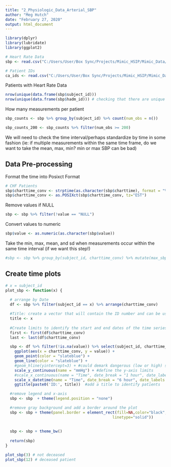 ---
title: "2_Physiologic_Data_Arterial_SBP"
author: "Meg Hutch"
date: "February 27, 2020"
output: html_document
---

```{r}
library(dplyr)
library(lubridate)
library(ggplot2)
```

```{r}
# Heart Rate Data
sbp <- read.csv("C:/Users/User/Box Sync/Projects/Mimic_HSIP/Mimic_Data/Cardiac_Arrest/Chartevents_51_arterial_sbp.csv")

# Patient IDs
ca_ids <- read.csv("C:/Users/User/Box Sync/Projects/Mimic_HSIP/Mimic_Data/Cardiac_Arrest/ca_ids.csv")
```

Patients with Heart Rate Data
```{r}
nrow(unique(data.frame(sbp$subject_id)))
nrow(unique(data.frame(sbp$hadm_id))) # checking that there are unique admissions per patient - looks good!
```

How many measurements per patient
```{r}
sbp_counts <- sbp %>% group_by(subject_id) %>% count(num_obs = n())

sbp_counts_200 <- sbp_counts %>% filter(num_obs >= 200)
```

We will need to check the time interval/perhaps standardize by time in some fashion (ie: if multiple measurements within the same time frame, do we want to take the mean, max, min? min or max SBP can be bad)


## Data Pre-processing

Format the time into Posixct Format
```{r}
# CHF Patients
sbp$charttime_conv <- strptime(as.character(sbp$charttime), format = "%Y-%m-%d %H:%M:%S", tz = "EST")
sbp$charttime_conv <- as.POSIXct(sbp$charttime_conv, tz="EST")
```

Remove values if NULL
```{r}
sbp <- sbp %>% filter(!value == "NULL")
```

Convert values to numeric
```{r}
sbp$value <- as.numeric(as.character(sbp$value))
```

Take the min, max, mean, and sd when measurements occur within the same time interval (if we want this step!)
```{r}
#sbp <- sbp %>% group_by(subject_id, charttime_conv) %>% mutate(max_sbp = max(value, na.rm = TRUE)) %>% mutate(min_sbp = min(value, na.rm = TRUE)) %>% mutate(mean_sbp = mean(value, na.rm = TRUE)) %>% mutate(sd_sbp = sd(value, na.rm = TRUE)) 
```

## Create time plots
```{r}
# x = subject_id
plot_sbp <- function(x) { 
  
  # arrange by Date
  df <- sbp %>% filter(subject_id == x) %>% arrange(charttime_conv)

  #Title: create a vector that will contain the ID number and can be used to title the    graph by patient ID 
  title <- x
  
  #Create limits to identify the start and end dates of the time series
  first <- first(df$charttime_conv)
  last <- last(df$charttime_conv)

  sbp <- df %>% filter(!is.na(value)) %>% select(subject_id, charttime_conv, value) %>%
    ggplot(aes(x = charttime_conv, y = value)) + 
    geom_point(color = "slateblue") + 
    geom_line(color = "slateblue") +
    #geom_hline(yintercept=3) + #could demark dangerous (low or high) sbps
    scale_y_continuous(name = "mmHg") + #define the y-axis limits
    #scale_x_continuous(name = "Time", date_break = "1 hour", date_labels = "%H", limits = c(first, last)) + #, limits = c(-6, 0), breaks = c(-6:0)) +
    scale_x_datetime(name = "Time", date_break = "6 hour", date_labels = "%H", limits = c(first, last)) +
    ggtitle(paste0('ID:', title))  #add a title to identify patients 

  #remove legend and x-axis
  sbp <- sbp  + theme(legend.position = "none")

  #remove gray background and add a border around the plot
  sbp <- sbp + theme(panel.border = element_rect(fill=NA,color="black", size=0.5,
                                               linetype="solid"))
  
  
  sbp <- sbp + theme_bw()
  
  return(sbp)
}

plot_sbp(3) # not deceased
plot_sbp(12) # deceased patient

```

